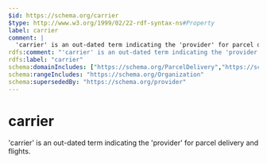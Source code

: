```yaml
---
$id: https://schema.org/carrier
$type: http://www.w3.org/1999/02/22-rdf-syntax-ns#Property
label: carrier
comment: |
  'carrier' is an out-dated term indicating the 'provider' for parcel delivery and flights.
rdfs:comment: "'carrier' is an out-dated term indicating the 'provider' for parcel delivery and flights."
rdfs:label: "carrier"
schema:domainIncludes: ["https://schema.org/ParcelDelivery","https://schema.org/Flight"]
schema:rangeIncludes: "https://schema.org/Organization"
schema:supersededBy: "https://schema.org/provider"
---
```


# carrier

'carrier' is an out-dated term indicating the 'provider' for parcel delivery and flights.

